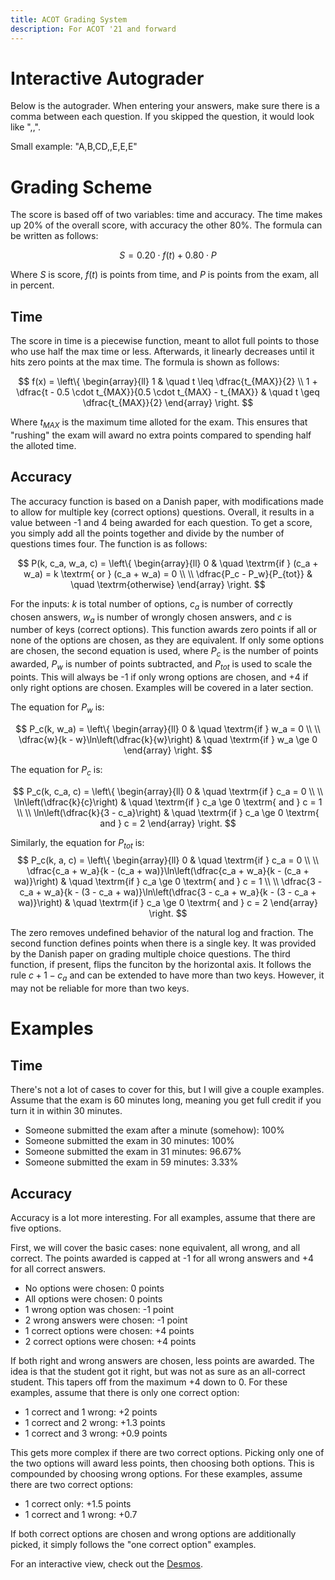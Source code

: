 ```yaml
---
title: ACOT Grading System
description: For ACOT '21 and forward
---
```



# Interactive Autograder

Below is the autograder.
When entering your answers, make sure there is a comma between each question.
If you skipped the question, it would look like ",,".

Small example: "A,B,CD,,E,E,E"
<Autograder/>
<p/>

# Grading Scheme

The score is based off of two variables: time and accuracy.
The time makes up 20% of the overall score, with accuracy the other 80%.
The formula can be written as follows:

$$
S = 0.20 \cdot f(t) + 0.80 \cdot P
$$

Where $S$ is score, $f(t)$ is points from time, and $P$ is points from the exam, all in percent.

## Time
The score in time is a piecewise function, meant to allot full points to those who use half the max time or less.
Afterwards, it linearly decreases until it hits zero points at the max time.
The formula is shown as follows: 

$$
f(x) = 
\left\{
	\begin{array}{ll}
			1 																															& \quad t \leq \dfrac{t_{MAX}}{2} \\
			1 + \dfrac{t - 0.5 \cdot t_{MAX}}{0.5 \cdot t_{MAX} - t_{MAX}} 	& \quad t \geq \dfrac{t_{MAX}}{2}
	\end{array}
\right.
$$

Where $t_{MAX}$ is the maximum time alloted for the exam.
This ensures that "rushing" the exam will award no extra points compared to spending half the alloted time.


## Accuracy

The accuracy function is based on a Danish paper, with modifications made to allow for multiple key (correct options) questions.
Overall, it results in a value between -1 and 4 being awarded for each question.
To get a score, you simply add all the points together and divide by the number of questions times four.
The function is as follows:

$$
P(k, c_a, w_a, c) = 
\left\{
	\begin{array}{ll}
			0 													& \quad \textrm{if } (c_a + w_a) = k \textrm{ or } (c_a + w_a) = 0 \\ \\
			\dfrac{P_c - P_w}{P_{tot}} 	& \quad \textrm{otherwise}
	\end{array}
\right.
$$

For the inputs: $k$ is total number of options, $c_a$ is number of correctly chosen answers, $w_a$ is number of wrongly chosen answers, and $c$ is number of keys (correct options).
This function awards zero points if all or none of the options are chosen, as they are equivalent.
If only some options are chosen, the second equation is used, where $P_c$ is the number of points awarded, $P_w$ is number of points subtracted, and $P_{tot}$ is used to scale the points.
This will always be -1 if only wrong options are chosen, and +4 if only right options are chosen.
Examples will be covered in a later section.

The equation for $P_w$ is:

$$
P_c(k, w_a) =
\left\{
	\begin{array}{ll}
			0 																									& \quad \textrm{if } w_a = 0 \\ \\
			\dfrac{w}{k - w}\ln\left(\dfrac{k}{w}\right) 				& \quad \textrm{if } w_a \ge 0
	\end{array}
\right.
$$

The equation for $P_c$ is:

$$
P_c(k, c_a, c) =
\left\{
	\begin{array}{ll}
			0 																	& \quad \textrm{if } c_a = 0 \\ \\
			\ln\left(\dfrac{k}{c}\right) 				& \quad \textrm{if } c_a \ge 0 \textrm{ and } c = 1 \\ \\
			\ln\left(\dfrac{k}{3 - c_a}\right)	& \quad \textrm{if } c_a \ge 0 \textrm{ and } c = 2
	\end{array}
\right.
$$

Similarly, the equation for $P_{tot}$ is:
$$
P_c(k, a, c) =
\left\{
	\begin{array}{ll}
			0 																	& \quad \textrm{if } c_a = 0 \\ \\
			\dfrac{c_a + w_a}{k - (c_a + wa)}\ln\left(\dfrac{c_a + w_a}{k - (c_a + wa)}\right) 				& \quad \textrm{if } c_a \ge 0 \textrm{ and } c = 1 \\ \\
			\dfrac{3 - c_a + w_a}{k - (3 - c_a + wa)}\ln\left(\dfrac{3 - c_a + w_a}{k - (3 - c_a + wa)}\right)	& \quad \textrm{if } c_a \ge 0 \textrm{ and } c = 2
	\end{array}
\right.
$$

The zero removes undefined behavior of the natural log and fraction.
The second function defines points when there is a single key.
It was provided by the Danish paper on grading multiple choice questions.
The third function, if present, flips the funciton by the horizontal axis.
It follows the rule $c + 1 - c_a$ and can be extended to have more than two keys.
However, it may not be reliable for more than two keys.

# Examples

## Time

There's not a lot of cases to cover for this, but I will give a couple examples.
Assume that the exam is 60 minutes long, meaning you get full credit if you turn it in within 30 minutes.

 - Someone submitted the exam after a minute (somehow): 100%
 - Someone submitted the exam in 30 minutes: 100%
 - Someone submitted the exam in 31 minutes: 96.67%
 - Someone submitted the exam in 59 minutes: 3.33%


## Accuracy

Accuracy is a lot more interesting.
For all examples, assume that there are five options.

First, we will cover the basic cases: none equivalent, all wrong, and all correct.
The points awarded is capped at -1 for all wrong answers and +4 for all correct answers.

 - No options were chosen: 0 points
 - All options were chosen: 0 points
 - 1 wrong option was chosen: -1 point
 - 2 wrong answers were chosen: -1 point
 - 1 correct options were chosen: +4 points
 - 2 correct options were chosen: +4 points

If both right and wrong answers are chosen, less points are awarded.
The idea is that the student got it right, but was not as sure as an all-correct student.
This tapers off from the maximum +4 down to 0.
For these examples, assume that there is only one correct option:

 - 1 correct and 1 wrong: +2 points
 - 1 correct and 2 wrong: +1.3 points
 - 1 correct and 3 wrong: +0.9 points

This gets more complex if there are two correct options.
Picking only one of the two options will award less points, then choosing both options.
This is compounded by choosing wrong options.
For these examples, assume there are two correct options:

 - 1 correct only: +1.5 points
 - 1 correct and 1 wrong: +0.7

If both correct options are chosen and wrong options are additionally picked, it simply follows the "one correct option" examples.

For an interactive view, check out the <a href="https://www.desmos.com/calculator/xzmzy4whuo" class="text-blue-400">Desmos</a>.
